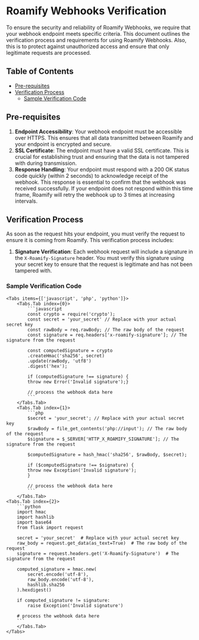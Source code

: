 
# Roamify Webhooks Verification
To ensure the security and reliability of Roamify Webhooks, we require that your webhook endpoint meets specific criteria. This document outlines the verification process and requirements for using Roamify Webhooks.
Also, this is to protect against unauthorized access and ensure that only legitimate requests are processed.

## Table of Contents
- [Pre-requisites](#pre-requisites)
- [Verification Process](#verification-process)
  - [Sample Verification Code](#sample-verification-code)

## Pre-requisites
1. **Endpoint Accessibility**: Your webhook endpoint must be accessible over HTTPS. This ensures that all data transmitted between Roamify and your endpoint is encrypted and secure.
2. **SSL Certificate**: The endpoint must have a valid SSL certificate. This is crucial for establishing trust and ensuring that the data is not tampered with during transmission.
3. **Response Handling**: Your endpoint must respond with a 200 OK status code quickly (within 2 seconds) to acknowledge receipt of the webhook. This response is essential to confirm that the webhook was received successfully. If your endpoint does not respond within this time frame, Roamify will retry the webhook up to 3 times at increasing intervals.

## Verification Process
As soon as the request hits your endpoint, you must verify the request to ensure it is coming from Roamify. This verification process includes:
1. **Signature Verification**: Each webhook request will include a signature in the `X-Roamify-Signature` header. You must verify this signature using your secret key to ensure that the request is legitimate and has not been tampered with.

### Sample Verification Code
    <Tabs items={['javascript', 'php', 'python']}>
        <Tabs.Tab index={0}>
            ```javascript
            const crypto = require('crypto');
            const secret = 'your_secret' // Replace with your actual secret key
            const rawBody = req.rawBody; // The raw body of the request
            const signature = req.headers['x-roamify-signature']; // The signature from the request

            const computedSignature = crypto
            .createHmac('sha256', secret)
            .update(rawBody, 'utf8')
            .digest('hex');

            if (computedSignature !== signature) {
            throw new Error('Invalid signature');}

            // process the webhook data here
            ```
        </Tabs.Tab>
        <Tabs.Tab index={1}>
            ```php
            $secret = 'your_secret'; // Replace with your actual secret key
            $rawBody = file_get_contents('php://input'); // The raw body of the request
            $signature = $_SERVER['HTTP_X_ROAMIFY_SIGNATURE']; // The signature from the request

            $computedSignature = hash_hmac('sha256', $rawBody, $secret);

            if ($computedSignature !== $signature) {
            throw new Exception('Invalid signature');
            }

            // process the webhook data here
            ```
        </Tabs.Tab>
    <Tabs.Tab index={2}>
        ```python
        import hmac
        import hashlib
        import base64
        from flask import request

        secret = 'your_secret'  # Replace with your actual secret key
        raw_body = request.get_data(as_text=True)  # The raw body of the request
        signature = request.headers.get('X-Roamify-Signature')  # The signature from the request

        computed_signature = hmac.new(
            secret.encode('utf-8'),
            raw_body.encode('utf-8'),
            hashlib.sha256
        ).hexdigest()

        if computed_signature != signature:
            raise Exception('Invalid signature')

        # process the webhook data here
        ```
        </Tabs.Tab>
    </Tabs>

